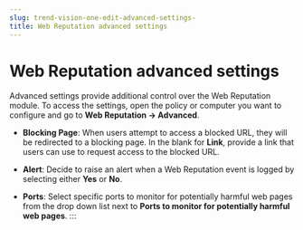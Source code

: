 ```yaml
---
slug: trend-vision-one-edit-advanced-settings-
title: Web Reputation advanced settings
---
```

# Web Reputation advanced settings

Advanced settings provide additional control over the Web Reputation module. To access the settings, open the policy or computer you want to configure and go to **Web Reputation → Advanced**.

- **Blocking Page**: When users attempt to access a blocked URL, they will be redirected to a blocking page. In the blank for **Link**, provide a link that users can use to request access to the blocked URL.

- **Alert**: Decide to raise an alert when a Web Reputation event is logged by selecting either **Yes** or **No**.

- **Ports**: Select specific ports to monitor for potentially harmful web pages from the drop down list next to **Ports to monitor for potentially harmful web pages**.
:::
